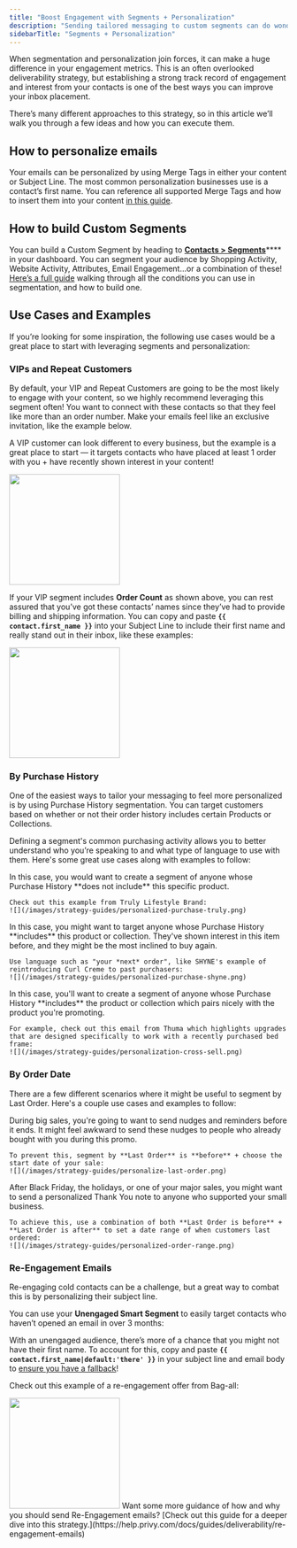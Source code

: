 ```yaml
---
title: "Boost Engagement with Segments + Personalization"
description: "Sending tailored messaging to custom segments can do wonders for your engagement and improve inbox placement over time."
sidebarTitle: "Segments + Personalization"
---
```


When segmentation and personalization join forces, it can make a huge difference in your engagement metrics. This is an often overlooked deliverability strategy, but establishing a strong track record of engagement and interest from your contacts is one of the best ways you can improve your inbox placement. 

There’s many different approaches to this strategy, so in this article we’ll walk you through a few ideas and how you can execute them.

## How to personalize emails

Your emails can be personalized by using Merge Tags in either your content or Subject Line. The most common personalization businesses use is a contact’s first name. You can reference all supported Merge Tags and how to insert them into your content [in this guide](https://help.privy.com/docs/learn/content/personalization-tags).

## How to build Custom Segments

You can build a Custom Segment by heading to [**Contacts > Segments**](https://dashboard.privy.com/segments)\*\*\*\* in your dashboard. You can segment your audience by Shopping Activity, Website Activity, Attributes, Email Engagement…or a combination of these! [Here’s a full guide](https://help.privy.com/docs/learn/email-campaigns/segmentation#custom-segments) walking through all the conditions you can use in segmentation, and how to build one.

## Use Cases and Examples

If you’re looking for some inspiration, the following use cases would be a great place to start with leveraging segments and personalization:

### VIPs and Repeat Customers

By default, your VIP and Repeat Customers are going to be the most likely to engage with your content, so we highly recommend leveraging this segment often! You want to connect with these contacts so that they feel like more than an order number. Make your emails feel like an exclusive invitation, like the example below.

A VIP customer can look different to every business, but the example is a great place to start — it targets contacts who have placed at least 1 order with you + have recently shown interest in your content!

<img height="200" src="/images/strategy-guides/personalized-vip.png" />

If your VIP segment includes **Order Count** as shown above, you can rest assured that you’ve got these contacts’ names since they’ve had to provide billing and shipping information. You can copy and paste **`{{ contact.first_name }}`** into your Subject Line to include their first name and really stand out in their inbox, like these examples:

<img height="200" src="/images/strategy-guides/personalized-subject-lines.png" />

### By Purchase History

One of the easiest ways to tailor your messaging to feel more personalized is by using Purchase History segmentation. You can target customers based on whether or not their order history includes certain Products or Collections.

Defining a segment's common purchasing activity allows you to better understand who you’re speaking to and what type of language to use with them. Here's some great use cases along with examples to follow:

<AccordionGroup>
  <Accordion title="Looking to motivate someone's first order of a product?" defaultOpen={false}>
    In this case, you would want to create a segment of anyone whose Purchase History **does not include** this specific product.&#x20;

    Check out this example from Truly Lifestyle Brand:
    ![](/images/strategy-guides/personalized-purchase-truly.png)
  </Accordion>

  <Accordion title="Releasing a new variant, formula, or version of a best seller?" defaultOpen={false}>
    In this case, you might want to target anyone whose Purchase History **includes** this product or collection. They've shown interest in this item before, and they might be the most inclined to buy again.

    Use language such as "your *next* order", like SHYNE's example of reintroducing Curl Creme to past purchasers:
    ![](/images/strategy-guides/personalized-purchase-shyne.png)
  </Accordion>

  <Accordion title="Want to cross sell something that would go well with a popular product?" defaultOpen={false}>
    In this case, you'll want to create a segment of anyone whose Purchase History **includes** the product or collection which pairs nicely with the product you're promoting.

    For example, check out this email from Thuma which highlights upgrades that are designed specifically to work with a recently purchased bed frame:
    ![](/images/strategy-guides/personalization-cross-sell.png)
  </Accordion>
</AccordionGroup>

### By Order Date

There are a few different scenarios where it might be useful to segment by Last Order. Here's a couple use cases and examples to follow:

<AccordionGroup>
  <Accordion title="Follow up with customers who haven't shopped during your sale yet." defaultOpen={false}>
    During big sales, you're going to want to send nudges and reminders before it ends. It might feel awkward to send these nudges to people who already bought with you during this promo.

    To prevent this, segment by **Last Order** is **before** + choose the start date of your sale:
    ![](/images/strategy-guides/personalize-last-order.png)
  </Accordion>

  <Accordion title="Send a &#x22;Thank You&#x22; note to customers who shopped with you during a big sale." defaultOpen={false}>
    After Black Friday, the holidays, or one of your major sales, you might want to send a personalized Thank You note to anyone who supported your small business.

    To achieve this, use a combination of both **Last Order is before** + **Last Order is after** to set a date range of when customers last ordered:
    ![](/images/strategy-guides/personalized-order-range.png)
  </Accordion>
</AccordionGroup>

### Re-Engagement Emails

Re-engaging cold contacts can be a challenge, but a great way to combat this is by personalizing their subject line.

You can use your **Unengaged Smart Segment** to easily target contacts who haven’t opened an email in over 3 months:

With an unengaged audience, there’s more of a chance that you might not have their first name. To account for this, copy and paste **`{{ contact.first_name|default:'there' }}`** in your subject line and email body to [ensure you have a fallback](https://help.privy.com/docs/learn/content/personalization-tags#default-or-fallback-values)!

Check out this example of a re-engagement offer from Bag-all:

<img height="200" src="/images/strategy-guides/personalized-unengaged.png" />

<Tip>
  Want some more guidance of how and why you should send Re-Engagement emails? [Check out this guide for a deeper dive into this strategy.](https://help.privy.com/docs/guides/deliverability/re-engagement-emails)
</Tip>